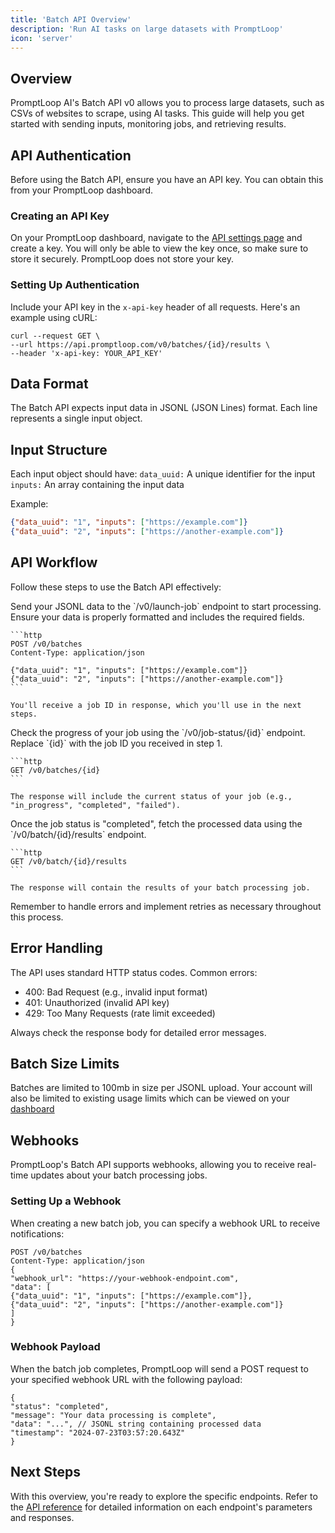 ```yaml
---
title: 'Batch API Overview'
description: 'Run AI tasks on large datasets with PromptLoop'
icon: 'server'
---
```


## Overview

PromptLoop AI's Batch API v0 allows you to process large datasets, such as CSVs of websites to scrape, using AI tasks. This guide will help you get started with sending inputs, monitoring jobs, and retrieving results.

## API Authentication

Before using the Batch API, ensure you have an API key. You can obtain this from your PromptLoop dashboard.

### Creating an API Key

On your PromptLoop dashboard, navigate to the [API settings page](https://promptloop.com/account/settings) and create a key. You will only be able to view the key once, so make sure to store it securely. PromptLoop does not store your key.

### Setting Up Authentication

Include your API key in the `x-api-key` header of all requests. Here's an example using cURL:

```
curl --request GET \
--url https://api.promptloop.com/v0/batches/{id}/results \
--header 'x-api-key: YOUR_API_KEY'

```
## Data Format

The Batch API expects input data in JSONL (JSON Lines) format. Each line represents a single input object.

## Input Structure
Each input object should have:
`data_uuid:` A unique identifier for the input
`inputs:` An array containing the input data

Example:
```json
{"data_uuid": "1", "inputs": ["https://example.com"]}
{"data_uuid": "2", "inputs": ["https://another-example.com"]}
```

## API Workflow

Follow these steps to use the Batch API effectively:

<Steps>
  <Step title="Launch a Job">
    Send your JSONL data to the `/v0/launch-job` endpoint to start processing. 
    Ensure your data is properly formatted and includes the required fields.

    ```http
    POST /v0/batches
    Content-Type: application/json

    {"data_uuid": "1", "inputs": ["https://example.com"]}
    {"data_uuid": "2", "inputs": ["https://another-example.com"]}
    ```

    You'll receive a job ID in response, which you'll use in the next steps.
  </Step>

  <Step title="Monitor Job Status">
    Check the progress of your job using the `/v0/job-status/{id}` endpoint. 
    Replace `{id}` with the job ID you received in step 1.

    ```http
    GET /v0/batches/{id}
    ```

    The response will include the current status of your job (e.g., "in_progress", "completed", "failed").
  </Step>

  <Step title="Retrieve Results">
    Once the job status is "completed", fetch the processed data using the `/v0/batch/{id}/results` endpoint.

    ```http
    GET /v0/batch/{id}/results
    ```

    The response will contain the results of your batch processing job.
  </Step>
</Steps>

Remember to handle errors and implement retries as necessary throughout this process.

## Error Handling
The API uses standard HTTP status codes. Common errors:
- 400: Bad Request (e.g., invalid input format)
- 401: Unauthorized (invalid API key)
- 429: Too Many Requests (rate limit exceeded)

Always check the response body for detailed error messages.

## Batch Size Limits

Batches are limited to 100mb in size per JSONL upload. Your account will also be limited to existing usage limits which can be viewed on your [dashboard](https://www.promptloop.com/account/settings/usage)

## Webhooks

PromptLoop's Batch API supports webhooks, allowing you to receive real-time updates about your batch processing jobs.

### Setting Up a Webhook

When creating a new batch job, you can specify a webhook URL to receive notifications:
```
POST /v0/batches
Content-Type: application/json
{
"webhook_url": "https://your-webhook-endpoint.com",
"data": [
{"data_uuid": "1", "inputs": ["https://example.com"]},
{"data_uuid": "2", "inputs": ["https://another-example.com"]}
]
}
```



### Webhook Payload

When the batch job completes, PromptLoop will send a POST request to your specified webhook URL with the following payload:

```
{
"status": "completed",
"message": "Your data processing is complete",
"data": "...", // JSONL string containing processed data
"timestamp": "2024-07-23T03:57:20.643Z"
}
```

## Next Steps
With this overview, you're ready to explore the specific endpoints. Refer to the [API reference](/v0) for detailed information on each endpoint's parameters and responses.